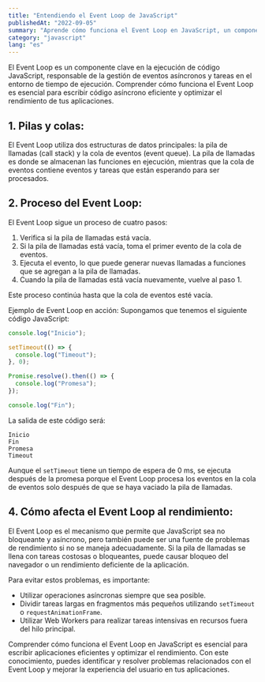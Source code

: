 ```yaml
---
title: "Entendiendo el Event Loop de JavaScript"
publishedAt: "2022-09-05"
summary: "Aprende cómo funciona el Event Loop en JavaScript, un componente clave para la gestión de eventos asíncronos y tareas en la ejecución de código JavaScript, y cómo puede afectar el rendimiento de tus aplicaciones."
category: "javascript"
lang: "es"
---
```


El Event Loop es un componente clave en la ejecución de código JavaScript, responsable de la gestión de eventos asíncronos y tareas en el entorno de tiempo de ejecución. Comprender cómo funciona el Event Loop es esencial para escribir código asíncrono eficiente y optimizar el rendimiento de tus aplicaciones.

## 1. Pilas y colas:

El Event Loop utiliza dos estructuras de datos principales: la pila de llamadas (call stack) y la cola de eventos (event queue). La pila de llamadas es donde se almacenan las funciones en ejecución, mientras que la cola de eventos contiene eventos y tareas que están esperando para ser procesados.

## 2. Proceso del Event Loop:

El Event Loop sigue un proceso de cuatro pasos:

1. Verifica si la pila de llamadas está vacía.
2. Si la pila de llamadas está vacía, toma el primer evento de la cola de eventos.
3. Ejecuta el evento, lo que puede generar nuevas llamadas a funciones que se agregan a la pila de llamadas.
4. Cuando la pila de llamadas está vacía nuevamente, vuelve al paso 1.

Este proceso continúa hasta que la cola de eventos esté vacía.

Ejemplo de Event Loop en acción:
Supongamos que tenemos el siguiente código JavaScript:

```javascript
console.log("Inicio");

setTimeout(() => {
  console.log("Timeout");
}, 0);

Promise.resolve().then(() => {
  console.log("Promesa");
});

console.log("Fin");
```

La salida de este código será:

```
Inicio
Fin
Promesa
Timeout
```

Aunque el `setTimeout` tiene un tiempo de espera de 0 ms, se ejecuta después de la promesa porque el Event Loop procesa los eventos en la cola de eventos solo después de que se haya vaciado la pila de llamadas.

## 4. Cómo afecta el Event Loop al rendimiento:

El Event Loop es el mecanismo que permite que JavaScript sea no bloqueante y asíncrono, pero también puede ser una fuente de problemas de rendimiento si no se maneja adecuadamente. Si la pila de llamadas se llena con tareas costosas o bloqueantes, puede causar bloqueo del navegador o un rendimiento deficiente de la aplicación.

Para evitar estos problemas, es importante:

- Utilizar operaciones asíncronas siempre que sea posible.
- Dividir tareas largas en fragmentos más pequeños utilizando `setTimeout` o `requestAnimationFrame`.
- Utilizar Web Workers para realizar tareas intensivas en recursos fuera del hilo principal.

Comprender cómo funciona el Event Loop en JavaScript es esencial para escribir aplicaciones eficientes y optimizar el rendimiento. Con este conocimiento, puedes identificar y resolver problemas relacionados con el Event Loop y mejorar la experiencia del usuario en tus aplicaciones.
